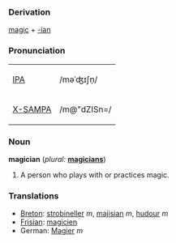 ===Derivation===
[[magic]] + [[-ian]]

===Pronunciation===
{| border=1 cellpadding=5
| [[w:IPA|IPA]] || /məˈʤɪʃn̩/
|-
| [[w:X-SAMPA|X-SAMPA]] || /m@"dZISn=/
|}

=== Noun ===
'''magician''' (''plural:'' '''[[magicians]]''')
# A person who plays with or practices magic.

===Translations===
*[[Breton]]: [[strobineller]] ''m'', [[majisian]] ''m'', [[hudour]] ''m''
*[[Frisian]]: [[magicien]]
*German: [[Magier]] ''m''